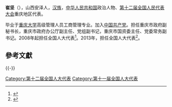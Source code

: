 '''崔坚'''（{{bd|1955年||}}），山西安泽人，[[汉族|汉族]]，[[中华人民共和国|中华人民共和国]]政治人物、[[第十二届全国人民代表大会|第十二届全国人民代表大会]]重庆地区代表。

毕业于[[重庆大学|重庆大学]]高级管理人员工商管理专业。加入[[中国共产党|中国共产党]]。担任重庆市政府副秘书长，重庆市政府办公厅副主任、党组副书记，重庆市国资委主任、党委常务副书记。2008年起担任全国人大代表<ref>{{cite news|title=全国人大代表信息-崔坚|url= http://210.82.31.1:8084/delegate/viewDelegate.action?dbid=112107|accessdate=2013-04-05|newspaper=全国人大网|archive-url=https://web.archive.org/web/20120305103311/http://www.npc.gov.cn/delegate/viewDelegate.action?dbid=112107|archive-date=2012-03-05|dead-url=yes}}</ref>。2013年，担任全国人大代表<ref>{{cite news|title=全国人大代表信息-崔坚|url= http://210.82.31.1:8084/delegate/viewDelegate.action?dbid=122088|accessdate=2013-04-05|newspaper=全国人大网|archive-url=https://web.archive.org/web/20140522092717/http://www.npc.gov.cn/delegate/viewDelegate.action?dbid=122088|archive-date=2014-05-22|dead-url=yes}}</ref>。

==參考文獻==
{{Reflist}}

{{-}}
{{全国人大代表/11/渝}}
{{中国政治人物小作品}}

[[Category:第十二届全国人大代表|Category:第十二届全国人大代表]]
[[Category:第十一届全国人大代表|Category:第十一届全国人大代表]]
